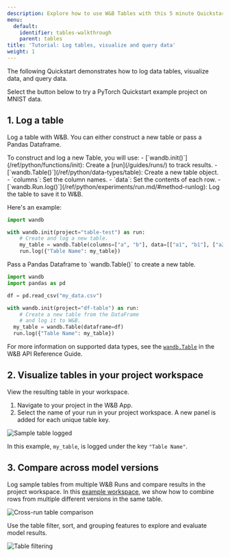 ```yaml
---
description: Explore how to use W&B Tables with this 5 minute Quickstart.
menu:
  default:
    identifier: tables-walkthrough
    parent: tables
title: 'Tutorial: Log tables, visualize and query data'
weight: 1
---
```


The following Quickstart demonstrates how to log data tables, visualize data, and query data.

Select the button below to try a PyTorch Quickstart example project on MNIST data. 

## 1. Log a table
Log a table with W&B. You can either construct a new table or pass a Pandas Dataframe.

<Tabs>
<Tab title="Construct a table">
To construct and log a new Table, you will use:
- [`wandb.init()`](/ref/python/functions/init): Create a [run](/guides/runs/) to track results.
- [`wandb.Table()`](/ref/python/data-types/table): Create a new table object.
  - `columns`: Set the column names.
  - `data`: Set the contents of each row.
- [`wandb.Run.log()`](/ref/python/experiments/run.md/#method-runlog): Log the table to save it to W&B.

Here's an example:
```python
import wandb

with wandb.init(project="table-test") as run:
    # Create and log a new table.
    my_table = wandb.Table(columns=["a", "b"], data=[["a1", "b1"], ["a2", "b2"]])
    run.log({"Table Name": my_table})
```
</Tab>
<Tab title="Pandas Dataframe">
Pass a Pandas Dataframe to `wandb.Table()` to create a new table.

```python
import wandb
import pandas as pd

df = pd.read_csv("my_data.csv")

with wandb.init(project="df-table") as run:
    # Create a new table from the DataFrame
    # and log it to W&B.
  my_table = wandb.Table(dataframe=df)
  run.log({"Table Name": my_table})
```

For more information on supported data types, see the [`wandb.Table`](/ref/python/data-types/table) in the W&B API Reference Guide.
</Tab>
</Tabs>


## 2. Visualize tables in your project workspace

View the resulting table in your workspace. 

1. Navigate to your project in the W&B App.
2. Select the name of your run in your project workspace. A new panel is added for each unique table key. 

<Frame>
    <img src="/images/data_vis/wandb_demo_logged_sample_table.png" alt="Sample table logged"  />
</Frame>

In this example, `my_table`, is logged under the key `"Table Name"`.

## 3. Compare across model versions

Log sample tables from multiple W&B Runs and compare results in the project workspace. In this [example workspace](https://wandb.ai/carey/table-test?workspace=user-carey), we show how to combine rows from multiple different versions in the same table.

<Frame>
    <img src="/images/data_vis/wandb_demo_toggle_on_and_off_cross_run_comparisons_in_tables.gif" alt="Cross-run table comparison"  />
</Frame>

Use the table filter, sort, and grouping features to explore and evaluate model results.

<Frame>
    <img src="/images/data_vis/wandb_demo_filter_on_a_table.png" alt="Table filtering"  />
</Frame>